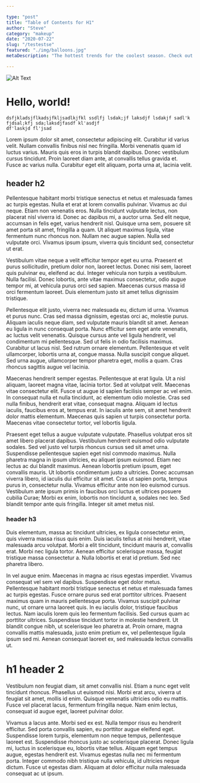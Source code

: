 ```yaml
---

type: "post"
title: "Table of Contents for H1"
author: "Steve"
category: "makeup"
date: "2020-07-22"
slug: "/testestse"
featured: "./img/balloons.jpg"
metaDescription: "The hottest trends for the coolest season. Check out Tyra product picks and get inspired this holiday season!"

---
```

![Alt Text](./img/balloons.jpg)


# Hello, world!

<TableOfContents headings={props.headings} />

```
dsfjkladsjflkadsjfkljsadlkjfkl ssdlfj lsdak;jf laksdjf lsdakjf sadl'k fjdsal;kfj sda;laksdjfasdf kl'asdjf
df'laskjd fl'jsad
```

Lorem ipsum dolor sit amet, consectetur adipiscing elit. Curabitur id varius velit. Nullam convallis finibus nisl nec fringilla. Morbi venenatis quam id luctus varius. Mauris quis eros in turpis blandit dapibus. Donec vestibulum cursus tincidunt. Proin laoreet diam ante, at convallis tellus gravida et. Fusce ac varius nulla. Curabitur eget elit aliquam, porta urna at, lacinia velit.

## header h2

Pellentesque habitant morbi tristique senectus et netus et malesuada fames ac turpis egestas. Nulla et erat at lorem convallis pulvinar. Vivamus ac dui neque. Etiam non venenatis eros. Nulla tincidunt vulputate lectus, non placerat nisl viverra id. Donec ac dapibus mi, a auctor urna. Sed elit neque, accumsan in felis eget, varius hendrerit nisl. Quisque urna sem, posuere sit amet porta sit amet, fringilla a quam. Ut aliquet maximus ligula, vitae fermentum nunc rhoncus non. Nullam nec augue sapien. Nulla sed vulputate orci. Vivamus ipsum ipsum, viverra quis tincidunt sed, consectetur ut erat.

Vestibulum vitae neque a velit efficitur tempor eget eu urna. Praesent et purus sollicitudin, pretium dolor non, laoreet lectus. Donec nisi sem, laoreet quis pulvinar eu, eleifend ac dui. Integer vehicula non turpis a vestibulum. Nulla facilisi. Donec lobortis, ante vitae maximus consectetur, odio augue tempor mi, at vehicula purus orci sed sapien. Maecenas cursus massa id orci fermentum laoreet. Duis elementum justo sit amet tellus dignissim tristique.

Pellentesque elit justo, viverra nec malesuada eu, dictum id urna. Vivamus et purus nunc. Cras sed massa dignissim, egestas orci ac, molestie purus. Aliquam iaculis neque diam, sed vulputate mauris blandit sit amet. Aenean eu ligula in nunc consequat porta. Nunc efficitur sem eget ante venenatis, ac luctus velit venenatis. Quisque cursus ante vel ligula hendrerit, vel condimentum mi pellentesque. Sed ut felis in odio facilisis maximus. Curabitur ut lacus nisl. Sed rutrum ornare elementum. Pellentesque et velit ullamcorper, lobortis urna at, congue massa. Nulla suscipit congue aliquet. Sed urna augue, ullamcorper tempor pharetra eget, mollis a quam. Cras rhoncus sagittis augue vel lacinia.

Maecenas hendrerit semper egestas. Pellentesque at erat ligula. Ut a nisl aliquam, laoreet magna vitae, lacinia tortor. Sed at volutpat velit. Maecenas vitae consectetur elit. Fusce ut augue id sapien facilisis semper ac vel enim. In consequat nulla et nulla tincidunt, ac elementum odio molestie. Cras sed nulla finibus, hendrerit erat vitae, consequat magna. Aliquam id lectus iaculis, faucibus eros at, tempus erat. In iaculis ante sem, sit amet hendrerit dolor mattis elementum. Maecenas quis sapien ut turpis consectetur porta. Maecenas vitae consectetur tortor, vel lobortis ligula.

Praesent eget tellus a augue vulputate vulputate. Phasellus volutpat eros sit amet libero placerat dapibus. Vestibulum hendrerit euismod odio vulputate sodales. Sed vel justo vel turpis rhoncus cursus sed sit amet urna. Suspendisse pellentesque sapien eget nisl commodo maximus. Nulla pharetra magna in ipsum ultricies, eu aliquet ipsum euismod. Etiam nec lectus ac dui blandit maximus. Aenean lobortis pretium ipsum, eget convallis mauris. Ut lobortis condimentum justo a ultricies. Donec accumsan viverra libero, id iaculis dui efficitur sit amet. Cras ut sapien porta, tempus purus in, consectetur nulla. Vivamus efficitur ante non leo euismod cursus. Vestibulum ante ipsum primis in faucibus orci luctus et ultrices posuere cubilia Curae; Morbi ex enim, lobortis non tincidunt a, sodales nec leo. Sed blandit tempor ante quis fringilla. Integer sit amet metus nisl.

### header h3

Duis elementum, massa ac tincidunt ultricies, ex ligula consectetur enim, quis viverra massa risus quis enim. Duis iaculis tellus at nisi hendrerit, vitae malesuada arcu volutpat. Morbi a elit tincidunt, tincidunt mauris at, convallis erat. Morbi nec ligula tortor. Aenean efficitur scelerisque massa, feugiat tristique massa consectetur a. Nulla lobortis et erat id pretium. Sed nec pharetra libero.

In vel augue enim. Maecenas in magna ac risus egestas imperdiet. Vivamus consequat vel sem vel dapibus. Suspendisse eget dolor metus. Pellentesque habitant morbi tristique senectus et netus et malesuada fames ac turpis egestas. Fusce ornare purus sed erat porttitor ultrices. Praesent maximus quam in mauris pellentesque porta. Vivamus suscipit pulvinar nunc, ut ornare urna laoreet quis. In eu iaculis dolor, tristique faucibus lectus. Nam iaculis lorem quis leo fermentum facilisis. Sed cursus quam ac porttitor ultrices. Suspendisse tincidunt tortor in molestie hendrerit. Ut blandit congue nibh, ut scelerisque leo pharetra at. Proin ornare, magna convallis mattis malesuada, justo enim pretium ex, vel pellentesque ligula ipsum sed mi. Aenean consequat laoreet ex, sed malesuada lectus convallis ut.

# h1 header 2 

Vestibulum non feugiat diam, sit amet convallis nisl. Etiam a nunc eget velit tincidunt rhoncus. Phasellus ut euismod nisi. Morbi erat arcu, viverra ut feugiat sit amet, mollis id enim. Quisque venenatis ultricies odio eu mattis. Fusce vel placerat lacus, fermentum fringilla neque. Nam enim lectus, consequat id augue eget, laoreet pulvinar dolor.

Vivamus a lacus ante. Morbi sed ex est. Nulla tempor risus eu hendrerit efficitur. Sed porta convallis sapien, eu porttitor augue eleifend eget. Suspendisse lorem turpis, elementum non neque tempus, pellentesque laoreet est. Suspendisse rhoncus justo ac scelerisque placerat. Donec ligula mi, luctus in scelerisque eu, lobortis vitae tellus. Aliquam eget tempus augue, egestas hendrerit est. Vivamus egestas nulla nec mi fermentum porta. Integer commodo nibh tristique nulla vehicula, id ultricies neque dictum. Fusce ut egestas diam. Aliquam at dolor efficitur nulla malesuada consequat ac ut ipsum. 


